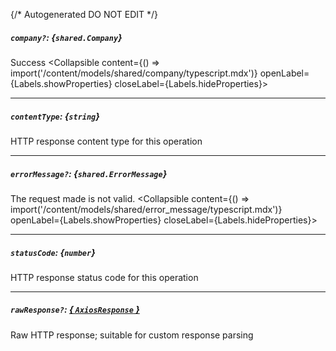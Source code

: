 {/* Autogenerated DO NOT EDIT  */}

##### `company?`: *{`shared.Company`}*
Success
<Collapsible content={() => import('/content/models/shared/company/typescript.mdx')} openLabel={Labels.showProperties} closeLabel={Labels.hideProperties}>
</Collapsible>

---
##### `contentType`: *{`string`}*
HTTP response content type for this operation

---
##### `errorMessage?`: *{`shared.ErrorMessage`}*
The request made is not valid.
<Collapsible content={() => import('/content/models/shared/error_message/typescript.mdx')} openLabel={Labels.showProperties} closeLabel={Labels.hideProperties}>
</Collapsible>

---
##### `statusCode`: *{`number`}*
HTTP response status code for this operation

---
##### `rawResponse?`: [*{ `AxiosResponse` }*](https://axios-http.com/docs/res_schema)
Raw HTTP response; suitable for custom response parsing



